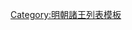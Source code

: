 {{ming|title=明朝長泰國諸王|ed=長泰國|head=[[弘治]]十七年（[[1504年]]）封。|
{{ming/title}}
{{ming/list|長泰榮和王|[[朱旭橫]]|朱偕灊、庶六子|[[1500年]]—[[1534年]]|弘治十七年封。[[嘉靖]]十三年薨。}}
{{ming/list|長泰恭簡王|[[朱融焯]]|朱旭橫、嫡一子|[[1538年]]—[[1581年]]|嘉靖十七年襲封。[[萬曆]]九年薨。}}
{{ming/list|長泰鎮國將軍|[[長泰鎮國將軍 (朱融焯子)|朱謨𡎴]]|朱融焯、庶一子||嘉靖三十年封[[鎮國將軍]]。[[萬曆]]十一年卒。無子，除。}}
}}<noinclude>
[[Category:明朝諸王列表模板]]
</noinclude>